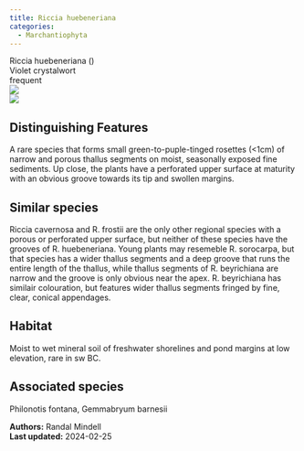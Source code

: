 ```yaml
---
title: Riccia huebeneriana
categories:
  - Marchantiophyta
---
```


<div class="info-panel">
 <div class="info-top">
  <div class="taxon-scientific"><span class="taxon-name">Riccia huebeneriana</span> <span class="taxon-authority"></span> <span class="taxon-family">()</span></div>
  <div class="taxon-common">Violet crystalwort</div>
 </div>
 <div class="info-bottom">
  <div class="taxon-qnd"></div>
  <div class="taxon-abundance">frequent</div>
 </div>
</div>

<div class="tab-index">
 <div class="tab-eye tab-active"><img src="../img/bryo guide eye.png"/></div>
 <div class="tab-microscope"><img src="../img/bryo guide microscope.png"/></div>
</div>

## Distinguishing Features

A rare species that forms small green-to-puple-tinged rosettes (&lt;1cm) of narrow and porous thallus segments on moist, seasonally exposed fine sediments. Up close, the plants have a perforated upper surface at maturity with an obvious groove towards its tip and swollen margins.

## Similar species

Riccia cavernosa and R. frostii are the only other regional species with a porous or perforated upper surface, but neither of these species have the grooves of R. huebeneriana. Young plants may resemeble R. sorocarpa, but that species has a wider thallus segments and a deep groove that runs the entire length of the thallus, while thallus segments of R. beyrichiana are narrow and the groove is only obvious near the apex. R. beyrichiana has similair colouration, but features wider thallus segments fringed by fine, clear, conical appendages.

## Habitat

Moist to wet mineral soil of freshwater shorelines and pond margins at low elevation, rare in sw BC.

## Associated species

Philonotis fontana, Gemmabryum barnesii

<div class="taxon-footer">
 <div class="taxon-authors"><b>Authors:</b> <span>Randal Mindell</span></div>
 <div class="taxon-update"><b>Last updated:</b> <span>2024-02-25</span></div>
</div>

